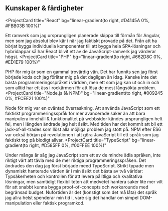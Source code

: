 ## Kunskaper & färdigheter

<ProjectCard
  title="React"
  bg="linear-gradient(to right, #D4145A 0%, #FBB03B 100%)"
>
  Ett ramverk som jag ursprungligen planerade skippa till förmån för Angular, men som jag absolut blev kär i när jag faktiskt provade på det. Från att ha börjat bygga individuella komponenter till att bygga hela SPA-lösningar och hybridappar så har React blivit ett av de JavaScript-ramverk jag värderar högst.
</ProjectCard>
<ProjectCard
  title="PHP"
  bg="linear-gradient(to right, #662D8C 0%, #ED1E79 100%)"
>
  PHP för mig är som en gammal trovärdig vän. Det har funnits sen jag först började koda och jag förlitar mig på det dagligen än idag. Kanske inte det bästa programmeringsspråket i världen, men ett som jag kan ut och in och som alltid har ett äss i rockärmen för att lösa de mest långsökta problem.
</ProjectCard>
<ProjectCard
  title="Node.js (& NPM)"
  bg="linear-gradient(to right, #009245 0%, #FCEE21 100%)"
>
  Node för mig var en oväntad överraskning. Att använda JavaScript som ett faktiskt programmeringsspråk för mer avancerade saker än att bara manipulera innehåll & funktionalitet på webbsidor kändes ursprungligen helt fel, men i längden ändrade jag helt åsikt. Med tiden har det kommit att bli ett jack-of-all-trades som llöst alla möjliga problem jag stött på. NPM efter ES6 var också början på revolutionen i att göra JavaScript till ett språk som jag faktiskt tog på blodigt allvar.
</ProjectCard>
<ProjectCard
  title="TypeScript"
  bg="linear-gradient(to right, #D585FF 0%, #00FFEE 100%)"
>
  Under många år såg jag JavaScript som ett av de mindre ädla språken, inte riktigt värt att tävla med de mer riktiga programmeringsspråken. Det ändrades den dag jag först började meed TypeScript. Strikt typade men dynamiskt hanterade värden är i min åsikt det bästa av två världar: Typsäkerheten och kontrollen för att levera pålitliga och kvalitativa lösningar, men samtidigt flexibiliteten att medvetet hantera saker lite mer vilt för att snabbt kunna bygga proof-of-concepts och workarounds med begränsad budget. Nuförtiden är det (konstigt som det må låta) det språk jag allra helst spenderar min tid i, vare sig det handlar om simpel DOM-manipulation eller faktisk programkod.
</ProjectCard>
